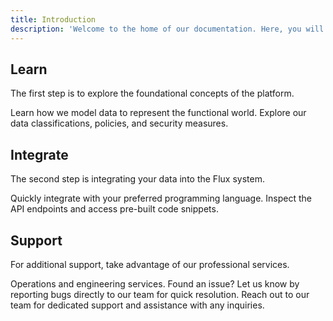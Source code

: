 ```yaml
---
title: Introduction
description: 'Welcome to the home of our documentation. Here, you will find everything you need to integrate and get started.'
---
```


## Learn

The first step is to explore the foundational concepts of the platform.

<CardGroup cols={2}>
  <Card
    title="Definitions"
    icon="circle-info"
    href="https://docs.flux-os.com/definitions"
  >
    Learn how we model data to represent the functional world.
  </Card>
  <Card
    title="Data"
    icon="database"
    href="https://docs.flux-os.com/data"
  >
    Explore our data classifications, policies, and security measures.
  </Card>
</CardGroup>

## Integrate

The second step is integrating your data into the Flux system.

<CardGroup cols={2}>
  <Card
    title="SDKs"
    icon="codepen"
    href="https://docs.flux-os.com/sdks"
  >
    Quickly integrate with your preferred programming language.
  </Card>
  <Card
    title="API Endpoints"
    icon="code"
    href="https://docs.flux-os.com/api-reference"
  >
    Inspect the API endpoints and access pre-built code snippets.
  </Card>
</CardGroup>

## Support

For additional support, take advantage of our professional services.

<CardGroup cols={2}>
  <Card
    title="Professional Services"
    icon="briefcase"
    href="https://docs.flux-os.com/professional-services"
  >
    Operations and engineering services.
  </Card>
  <Card
    title="Report a Bug"
    icon="bug"
    href="https://www.flux-os.com/contact-us"
  >
    Found an issue? Let us know by reporting bugs directly to our team for quick resolution.
  </Card>
  <Card
    title="Contact Us"
    icon="phone"
    href="https://www.flux-os.com/contact-us"
  >
      Reach out to our team for dedicated support and assistance with any inquiries.
  </Card>
</CardGroup>

